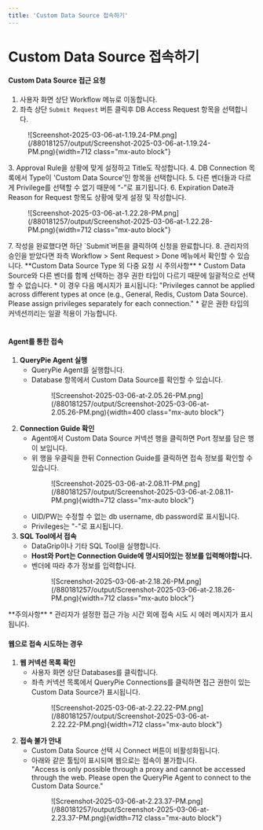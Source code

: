 ```yaml
---
title: 'Custom Data Source 접속하기'
---
```



# Custom Data Source 접속하기

#### Custom Data Source 접근 요청

1. 사용자 화면 상단 Workflow 메뉴로 이동합니다.
2. 좌측 상단 `Submit Request` 버튼 클릭후 DB Access Request 항목을 선택합니다. <br/> 
  <figure data-layout="center" data-align="center">
  ![Screenshot-2025-03-06-at-1.19.24-PM.png](/880181257/output/Screenshot-2025-03-06-at-1.19.24-PM.png){width=712 class="mx-auto block"}
  </figure>
3. Approval Rule을 상황에 맞게 설정하고 Title도 작성합니다.
4. DB Connection 목록에서 Type이 'Custom Data Source'인 항목을 선택합니다.
5. 다른 벤더들과 다르게 Privilege를 선택할 수 없기 때문에 “-”로 표기됩니다. 
6. Expiration Date과 Reason for Request 항목도 상황에 맞게 설정 및 작성합니다. <br/> 
  <figure data-layout="center" data-align="center">
  ![Screenshot-2025-03-06-at-1.22.28-PM.png](/880181257/output/Screenshot-2025-03-06-at-1.22.28-PM.png){width=712 class="mx-auto block"}
  </figure>
7. 작성을 완료했다면 하단 `Submit`버튼을 클릭하여 신청을 완료합니다. 
8. 관리자의 승인을 받았다면 좌측 Workflow &gt; Sent Request &gt; Done 메뉴에서 확인할 수 있습니다.

<Callout type="important">
**Custom Data Source Type 외 다중 요청 시 주의사항**
* Custom Data Source와 다른 벤더를 함께 선택하는 경우 권한 타입이 다르기 때문에 일괄적으로 선택할 수 없습니다. 
* 이 경우 다음 메시지가 표시됩니다: "Privileges cannot be applied across different types at once (e.g., General, Redis, Custom Data Source). Please assign privileges separately for each connection."
* 같은 권한 타입의 커넥션끼리는 일괄 적용이 가능합니다.
</Callout>

#### <br/>Agent를 통한 접속

1.  **QueryPie Agent 실행** 
    * QueryPie Agent를 실행합니다.
    * Database 항목에서 Custom Data Source를 확인할 수 있습니다. <br/> 
      <figure data-layout="center" data-align="center">
      ![Screenshot-2025-03-06-at-2.05.26-PM.png](/880181257/output/Screenshot-2025-03-06-at-2.05.26-PM.png){width=400 class="mx-auto block"}
      </figure>
2.  **Connection Guide 확인** 
    * Agent에서 Custom Data Source 커넥션 행을 클릭하면 Port 정보를 담은 행이 보입니다.
    * 위 행을 우클릭을 한뒤 Connection Guide를 클릭하면 접속 정보를 확인할 수 있습니다. <br/> 
      <figure data-layout="center" data-align="center">
      ![Screenshot-2025-03-06-at-2.08.11-PM.png](/880181257/output/Screenshot-2025-03-06-at-2.08.11-PM.png){width=712 class="mx-auto block"}
      </figure>
    * UID/PW는 수정할 수 없는 db username, db password로 표시됩니다.
    * Privileges는 "-"로 표시됩니다.
3.  **SQL Tool에서 접속** 
    * DataGrip이나 기타 SQL Tool을 실행합니다.
    *  **Host와 Port는 Connection Guide에 명시되어있는 정보를 입력해야합니다.**  
    * 벤더에 따라 추가 정보를 입력합니다.
      <figure data-layout="center" data-align="center">
      ![Screenshot-2025-03-06-at-2.18.26-PM.png](/880181257/output/Screenshot-2025-03-06-at-2.18.26-PM.png){width=712 class="mx-auto block"}
      </figure>

<Callout type="important">
**주의사항**
* 관리자가 설정한 접근 가능 시간 외에 접속 시도 시 에러 메시지가 표시됩니다.
</Callout>

#### 웹으로 접속 시도하는 경우

1.  **웹 커넥션 목록 확인** 
    * 사용자 화면 상단 Databases를 클릭합니다. 
    * 좌측 커넥션 목록에서 QueryPie Connections를 클릭하면 접근 권한이 있는 Custom Data Source가 표시됩니다. <br/> 
      <figure data-layout="center" data-align="center">
      ![Screenshot-2025-03-06-at-2.22.22-PM.png](/880181257/output/Screenshot-2025-03-06-at-2.22.22-PM.png){width=712 class="mx-auto block"}
      </figure>
2.  **접속 불가 안내** 
    * Custom Data Source 선택 시 Connect 버튼이 비활성화됩니다.
    * 아래와 같은 툴팁이 표시되며 웹으로는 접속이 불가합니다.  <br/> "Access is only possible through a proxy and cannot be accessed through the web. Please open the QueryPie Agent to connect to the Custom Data Source."
      <figure data-layout="center" data-align="center">
      ![Screenshot-2025-03-06-at-2.23.37-PM.png](/880181257/output/Screenshot-2025-03-06-at-2.23.37-PM.png){width=712 class="mx-auto block"}
      </figure>
